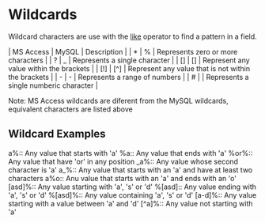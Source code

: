 = Wildcards =
Wildcard characters are use with the [[like]] operator to find a pattern in a
field.

| MS Access | MySQL | Description                                         |
| *         | %     | Represents zero or more characters                  |
| ?         | _     | Represents a single character                       |
| []        | []    | Represent any value within the brackets             |
| [!]       | [^]   | Represent any value that is not within the brackets |
| -         | -     | Represents a range of numbers                       |
| #         |       | Represents a single numberic character              |

Note: MS Access wildcards are diferent from the MySQL wildcards, equivalent
characters are listed above

== Wildcard Examples ==
a%:: Any value that starts with 'a'
%a:: Any value that ends with 'a'
%or%:: Any value that have 'or' in any position
_a%:: Any value whose second character is 'a'
a_%:: Any value that starts with an 'a' and have at least two characters
a%o:: Anu value that starts with an 'a' and ends with an 'o'
[asd]%:: Any value starting with 'a', 's' or 'd'
%[asd]:: Any value ending with 'a', 's' or 'd'
%[asd]%:: Any value containing 'a', 's' or 'd'
[a-d]%:: Any value starting with a value between 'a' and 'd' 
[^a]%:: Any value not starting with 'a'

